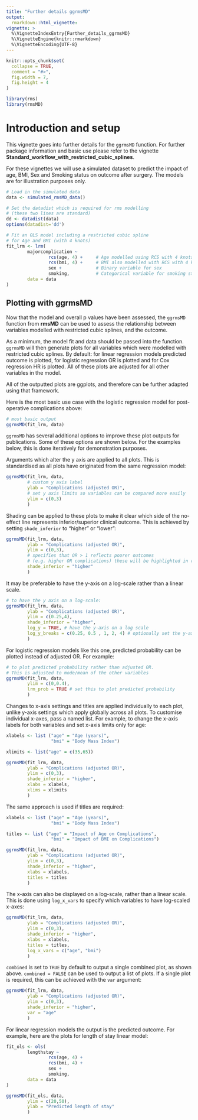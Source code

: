 ```yaml
---
title: "Further details ggrmsMD"
output:
  rmarkdown::html_vignette:
vignette: >
  %\VignetteIndexEntry{Further_details_ggrmsMD}
  %\VignetteEngine{knitr::rmarkdown}
  %\VignetteEncoding{UTF-8}
---
```


```r
knitr::opts_chunk$set(
  collapse = TRUE,
  comment = "#>",
  fig.width = 7,
  fig.height = 4
)
```

```r
library(rms)
library(rmsMD)
```

# Introduction and setup

This vignette goes into further details for the `ggrmsMD` function. For further package information and basic use please refer to the vignette **Standard_workflow_with_restricted_cubic_splines**.

For these vignettes we will use a simulated dataset to predict the impact of age, BMI, Sex and Smoking status on outcome after surgery. The models are for illustration purposes only.

```r
# Load in the simulated data
data <- simulated_rmsMD_data()

# Set the datadist which is required for rms modelling 
# (these two lines are standard)
dd <- datadist(data)    
options(datadist='dd') 
```

```r
# Fit an OLS model including a restricted cubic spline 
# for Age and BMI (with 4 knots)
fit_lrm <- lrm(
        majorcomplication ~ 
                rcs(age, 4) +     # Age modelled using RCS with 4 knots
                rcs(bmi, 4) +     # BMI also modelled with RCS with 4 knots
                sex +             # Binary variable for sex
                smoking,          # Categorical variable for smoking status
        data = data                  
)
```

## Plotting with ggrmsMD

Now that the model and overall p values have been assessed, the `ggrmsMD` function from **rmsMD** can be used to assess the relationship between variables modelled with restricted cubic splines, and the outcome.

As a minimum, the model fit and data should be passed into the function. `ggrmsMD` will then generate plots for all variables which were modelled with restricted cubic splines. By default: for linear regression models predicted outcome is plotted, for logistic regression OR is plotted and for Cox regression HR is plotted. All of these plots are adjusted for all other variables in the model.

All of the outputted plots are ggplots, and therefore can be further adapted using that framework.

Here is the most basic use case with the logistic regression model for post-operative complications above:

```r
# most basic output
ggrmsMD(fit_lrm, data)
```

`ggrmsMD` has several additional options to improve these plot outputs for publications. Some of these options are shown below. For the examples below, this is done iteratively for demonstration purposes.

Arguments which alter the y axis are applied to all plots. This is standardised as all plots have originated from the same regression model:

```r
ggrmsMD(fit_lrm, data,
        # custom y axis label 
        ylab = "Complications (adjusted OR)", 
        # set y axis limits so variables can be compared more easily
        ylim = c(0,3) 
        )
```

Shading can be applied to these plots to make it clear which side of the no-effect line represents inferior/superior clinical outcome. This is achieved by setting `shade_inferior` to "higher" or "lower":

```r
ggrmsMD(fit_lrm, data,
        ylab = "Complications (adjusted OR)", 
        ylim = c(0,3), 
        # specifies that OR > 1 reflects poorer outcomes 
        # (e.g. higher OR complications) these will be highlighted in red
        shade_inferior = "higher" 
        )
```

It may be preferable to have the y-axis on a log-scale rather than a linear scale. 

```r
# to have the y axis on a log-scale:
ggrmsMD(fit_lrm, data,
        ylab = "Complications (adjusted OR)", 
        ylim = c(0.25,4), 
        shade_inferior = "higher",
        log_y = TRUE, # have the y-axis on a log scale
        log_y_breaks = c(0.25, 0.5 , 1, 2, 4) # optionally set the y-axis breaks
        )
```

For logistic regression models like this one, predicted probability can be plotted instead of adjusted OR. For example:

```r
# to plot predicted probability rather than adjusted OR. 
# This is adjusted to mode/mean of the other variables
ggrmsMD(fit_lrm, data,
        ylim = c(0,0.4), 
        lrm_prob = TRUE # set this to plot predicted probability
        )
```

Changes to x-axis settings and titles are applied individually to each plot, unlike y-axis settings which apply globally across all plots. To customise individual x-axes, pass a named list. For example, to change the x-axis labels for both variables and set x-axis limits only for age:

```r
xlabels <- list ("age" = "Age (years)",
                 "bmi" = "Body Mass Index")

xlimits <- list("age" = c(35,65))

ggrmsMD(fit_lrm, data,
        ylab = "Complications (adjusted OR)", 
        ylim = c(0,3), 
        shade_inferior = "higher",
        xlabs = xlabels,
        xlims = xlimits
        )
```

The same approach is used if titles are required:

```r
xlabels <- list ("age" = "Age (years)",
                 "bmi" = "Body Mass Index")

titles <- list ("age" = "Impact of Age on Complications",
                 "bmi" = "Impact of BMI on Complications")

ggrmsMD(fit_lrm, data,
        ylab = "Complications (adjusted OR)", 
        ylim = c(0,3), 
        shade_inferior = "higher",
        xlabs = xlabels,
        titles = titles
        )
```

The x-axis can also be displayed on a log-scale, rather than a linear scale. This is done using `log_x_vars` to specify which variables to have log-scaled x-axes:

```r
ggrmsMD(fit_lrm, data,
        ylab = "Complications (adjusted OR)", 
        ylim = c(0,3), 
        shade_inferior = "higher",
        xlabs = xlabels,
        titles = titles,
        log_x_vars = c("age", "bmi")
        )
```

`combined` is set to `TRUE` by default to output a single combined plot, as shown above. `combined = FALSE` can be used to output a list of plots. If a single plot is required, this can be achieved with the `var` argument:

```r
ggrmsMD(fit_lrm, data,
        ylab = "Complications (adjusted OR)", 
        ylim = c(0,3), 
        shade_inferior = "higher",
        var = "age"
        )
```

For linear regression models the output is the predicted outcome. For example, here are the plots for length of stay linear model:

```r
fit_ols <- ols(
        lengthstay ~ 
                rcs(age, 4) +
                rcs(bmi, 4) +
                sex +
                smoking,
        data = data
)

ggrmsMD(fit_ols, data,
        ylim = c(20,50),
        ylab = "Predicted length of stay"
        )
```



